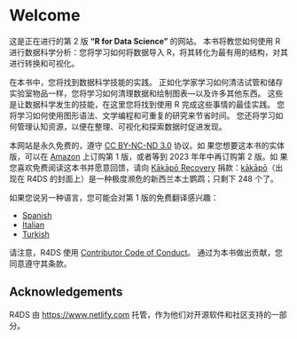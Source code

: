 # Welcome {.unnumbered}

这是正在进行的第 2 版 **"R for Data Science"** 的网站。
本书将教您如何使用 R 进行数据科学分析：您将学习如何将数据导入 R，将其转化为最有用的结构，对其进行转换和可视化。

在本书中，您将找到数据科学技能的实践。
正如化学家学习如何清洁试管和储存实验室物品一样，您将学习如何清理数据和绘制图表---以及许多其他东西。
这些是让数据科学发生的技能，在这里您将找到使用 R 完成这些事情的最佳实践。
您将学习如何使用图形语法、文学编程和可重复的研究来节省时间。
您还将学习如何管理认知资源，以便在整理、可视化和探索数据时促进发现。

本网站是永久免费的，遵守 [CC BY-NC-ND 3.0](https://creativecommons.org/licenses/by-nc-nd/3.0/us/) 协议。如
果您想要这本书的实体版，可以在 [Amazon](https://amzn.to/2aHLAQ1) 上订购第 1 版，或者等到 2023 年年中再订购第 2 版。如
果您喜欢免费阅读这本书并愿意回馈，请向 [Kākāpō Recovery](https://www.doc.govt.nz/kakapo-donate) 捐款：[kākāpō](https://www.youtube.com/watch?v=9T1vfsHYiKY)（出现在 R4DS 的封面上）是一种极度濒危的新西兰本土鹦鹉；只剩下 248 个了。

如果您说另一种语言，您可能会对第 1 版的免费翻译感兴趣：

-   [Spanish](https://es.r4ds.hadley.nz)
-   [Italian](https://it.r4ds.hadley.nz)
-   [Turkish](https://tr.r4ds.hadley.nz)

请注意，R4DS 使用 [Contributor Code of Conduct](https://contributor-covenant.org/version/2/0/CODE_OF_CONDUCT.html)。
通过为本书做出贡献，您同意遵守其条款。

## Acknowledgements {.unnumbered}

R4DS 由 <https://www.netlify.com> 托管，作为他们对开源软件和社区支持的一部分。
